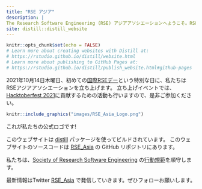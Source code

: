 ```yaml
---
title: "RSE アジア"
description: |
The Research Software Engineering (RSE) アジアアソシエーションへようこそ。RSEアジアアソシエーション は [Open Life Science program (OLS-4)](https://openlifesci.org/ols-4/projects-participants/#) 傘下のプロジェクトとして立ち上げられました。
site: distill::distill_website
---
```


```r
knitr::opts_chunk$set(echo = FALSE)
# Learn more about creating websites with Distill at:
# https://rstudio.github.io/distill/website.html
# Learn more about publishing to GitHub Pages at:
# https://rstudio.github.io/distill/publish_website.html#github-pages
```

2021年10月14日木曜日、初めての[国際RSEデー](https://researchsoftware.org/council/intl-rse-day.html)という特別な日に、私たちはRSEアジアアソシエーションを立ち上げます。
立ち上げイベントでは、[Hacktoberfest 2021](https://hacktoberfest.digitalocean.com/)に貢献するための活動も行いますので、是非ご参加ください。

:::float-image

```r
knitr::include_graphics("images/RSE_Asia_Logo.png")
```
これが私たちの公式ロゴです!

:::

このウェブサイトは [distill](https://github.com/rstudio/distill) パッケージを使ってビルドされています。
このウェブサイトのソースコードは [RSE_Asia](https://github.com/rse-asia/RSE_Asia) の GitHub リポジトリにあります。

私たちは、[Society of Research Software Engineering](https://society-rse.org/) の[行動規範](https://society-rse.org/about/code-of-conduct/)を順守します。

最新情報はTwitter [RSE_Asia](https://twitter.com/RSE_Asia/) で発信していきます。ぜひフォローお願いします。
